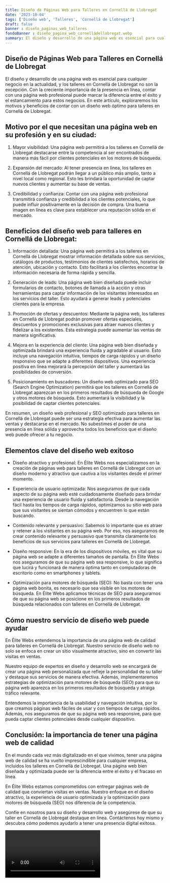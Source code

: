 ```yaml
---
title: Diseño de Páginas Web para Talleres en Cornellá de Llobregat
date: '2023-10-04'
tags: ['Diseño web', 'Talleres', 'Cornellá de Llobregat']
draft: false
banner : diseño_paginas_web_talleres
fondoBanner : diseño_pagina_web_cornelládellobregat.webp
summary: El diseño y desarrollo de una página web es esencial para cualquier negocio en la actualidad, y los talleres en Cornellá de Llobregat no son la excepción. Con la creciente importancia de la presencia en línea, contar con una página web profesional puede marcar la diferencia entre el éxito y el estancamiento para estos negocios. En este artículo, exploraremos los motivos y beneficios de contar con un diseño web óptimo para talleres en Cornellá de Llobregat.
---
```


## Diseño de Páginas Web para Talleres en Cornellá de Llobregat

El diseño y desarrollo de una página web es esencial para cualquier negocio en la actualidad, y los talleres en Cornellá de Llobregat no son la excepción. Con la creciente importancia de la presencia en línea, contar con una página web profesional puede marcar la diferencia entre el éxito y el estancamiento para estos negocios. En este artículo, exploraremos los motivos y beneficios de contar con un diseño web óptimo para talleres en Cornellá de Llobregat.

## Motivo por el que necesitan una página web en su profesión y en su ciudad:

1. Mayor visibilidad: Una página web permitirá a los talleres en Cornellá de Llobregat destacarse entre la competencia al ser encontrados de manera más fácil por clientes potenciales en los motores de búsqueda.

2. Expansión del mercado: Al tener presencia en línea, los talleres en Cornellá de Llobregat podrán llegar a un público más amplio, tanto a nivel local como regional. Esto les brindará la oportunidad de captar nuevos clientes y aumentar su base de ventas.

3. Credibilidad y confianza: Contar con una página web profesional transmitirá confianza y credibilidad a los clientes potenciales, lo que puede influir positivamente en la decisión de compra. Una buena imagen en línea es clave para establecer una reputación sólida en el mercado.

## Beneficios del diseño web para talleres en Cornellá de Llobregat:

1. Información detallada: Una página web permitirá a los talleres en Cornellá de Llobregat mostrar información detallada sobre sus servicios, catálogos de productos, testimonios de clientes satisfechos, horarios de atención, ubicación y contacto. Esto facilitará a los clientes encontrar la información necesaria de forma rápida y sencilla.

2. Generación de leads: Una página web bien diseñada puede incluir formularios de contacto, botones de llamada a la acción y otras herramientas para captar información de los visitantes interesados en los servicios del taller. Esto ayudará a generar leads y potenciales clientes para la empresa.

3. Promoción de ofertas y descuentos: Mediante la página web, los talleres en Cornellá de Llobregat podrán promover ofertas especiales, descuentos y promociones exclusivas para atraer nuevos clientes y fidelizar a los existentes. Esta estrategia puede aumentar las ventas de manera significativa.

4. Mejora en la experiencia del cliente: Una página web bien diseñada y optimizada brindará una experiencia fluida y agradable al usuario. Esto incluye una navegación intuitiva, tiempos de carga rápidos y un diseño responsivo que se adapte a diferentes dispositivos. Una experiencia positiva en línea mejorará la percepción del taller y aumentará las posibilidades de conversión.

5. Posicionamiento en buscadores: Un diseño web optimizado para SEO (Search Engine Optimization) permitirá que los talleres en Cornellá de Llobregat aparezcan en los primeros resultados de búsqueda de Google y otros motores de búsqueda. Esto aumentará la visibilidad y la posibilidad de captar clientes potenciales.

En resumen, un diseño web profesional y SEO optimizado para talleres en Cornellá de Llobregat puede ser una estrategia efectiva para aumentar las ventas y destacarse en el mercado. No subestimes el poder de una presencia en línea sólida y aprovecha todos los beneficios que el diseño web puede ofrecer a tu negocio.

<GifSeo />

<Cta />

## Elementos clave del diseño web exitoso

- Diseño atractivo y profesional: En Élite Webs nos especializamos en la creación de páginas web para talleres en Cornellá de Llobregat con un diseño moderno y atractivo que cautiva a los visitantes desde el primer momento.

- Experiencia de usuario optimizada: Nos aseguramos de que cada aspecto de su página web esté cuidadosamente diseñado para brindar una experiencia de usuario fluida y satisfactoria. Desde la navegación fácil hasta los tiempos de carga rápidos, optimizamos su sitio web para que sus visitantes se sientan cómodos y encuentren lo que están buscando.

- Contenido relevante y persuasivo: Sabemos lo importante que es atraer y retener a los visitantes en su página web. Por eso, nos aseguramos de crear contenido relevante y persuasivo que transmita claramente los beneficios de sus servicios para talleres en Cornellá de Llobregat.

- Diseño responsive: En la era de los dispositivos móviles, es vital que su página web se adapte a diferentes tamaños de pantalla. En Élite Webs nos aseguramos de que su página web sea responsive, lo que significa que lucirá y funcionará de manera óptima tanto en computadoras de escritorio como en smartphones y tablets.

- Optimización para motores de búsqueda (SEO): No basta con tener una página web bonita, es necesario que sea visible en los motores de búsqueda. En Élite Webs aplicamos técnicas de SEO para asegurarnos de que su página web se posicione en los primeros resultados de búsqueda relacionados con talleres en Cornellá de Llobregat.

## Cómo nuestro servicio de diseño web puede ayudar

En Élite Webs entendemos la importancia de una página web de calidad para talleres en Cornellá de Llobregat. Nuestro servicio de diseño web no solo se enfoca en crear un sitio visualmente atractivo, sino en convertir las visitas en ventas.

Nuestro equipo de expertos en diseño y desarrollo web se encargará de crear una página web personalizada que refleje la personalidad de su taller y destaque sus servicios de manera efectiva. Además, implementaremos estrategias de optimización para motores de búsqueda (SEO) para que su página web aparezca en los primeros resultados de búsqueda y atraiga tráfico relevante.

Entendemos la importancia de la usabilidad y navegación intuitiva, por lo que creamos páginas web fáciles de usar y con tiempos de carga rápidos. Además, nos aseguramos de que su página web sea responsive, para que pueda captar clientes potenciales desde cualquier dispositivo.

## Conclusión: la importancia de tener una página web de calidad

En el mundo cada vez más digitalizado en el que vivimos, tener una página web de calidad se ha vuelto imprescindible para cualquier empresa, incluidos los talleres en Cornellá de Llobregat. Una página web bien diseñada y optimizada puede ser la diferencia entre el éxito y el fracaso en línea.

En Élite Webs estamos comprometidos con entregar páginas web de calidad que conviertan visitas en ventas. Nuestro enfoque en el diseño atractivo, la experiencia de usuario optimizada y la optimización para motores de búsqueda (SEO) nos diferencia de la competencia.

Confíe en nosotros para su diseño y desarrollo web y asegúrese de que su taller en Cornellá de Llobregat destaque en línea. Contáctenos hoy mismo y descubra cómo podemos ayudarlo a tener una presencia digital exitosa.

<Video />

<CtaBot job='Talleres' city='Cornellá de Llobregat'/>

<Gmaps query='Cornellá de Llobregat+españa+maps' />